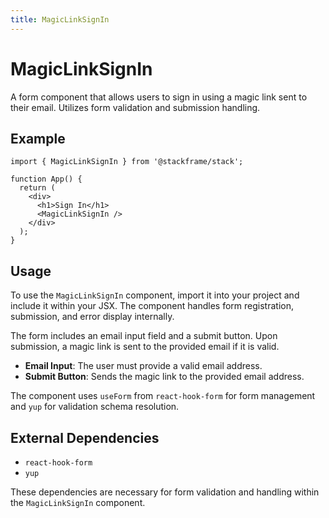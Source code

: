 ```yaml
---
title: MagicLinkSignIn
---
```


# MagicLinkSignIn

A form component that allows users to sign in using a magic link sent to their email. Utilizes form validation and submission handling.

## Example

```tsx
import { MagicLinkSignIn } from '@stackframe/stack';

function App() {
  return (
    <div>
      <h1>Sign In</h1>
      <MagicLinkSignIn />
    </div>
  );
}
```

## Usage

To use the `MagicLinkSignIn` component, import it into your project and include it within your JSX. The component handles form registration, submission, and error display internally.

The form includes an email input field and a submit button. Upon submission, a magic link is sent to the provided email if it is valid.

- **Email Input**: The user must provide a valid email address.
- **Submit Button**: Sends the magic link to the provided email address.

The component uses `useForm` from `react-hook-form` for form management and `yup` for validation schema resolution.

## External Dependencies

- `react-hook-form`
- `yup`

These dependencies are necessary for form validation and handling within the `MagicLinkSignIn` component.